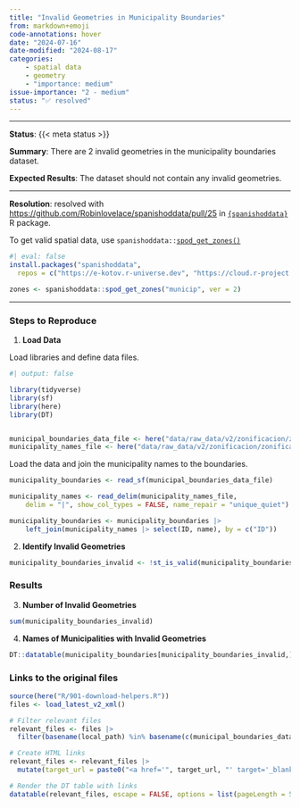 ```yaml
---
title: "Invalid Geometries in Municipality Boundaries"
from: markdown+emoji
code-annotations: hover
date: "2024-07-16"
date-modified: "2024-08-17"
categories:
    - spatial data
    - geometry
    - "importance: medium"
issue-importance: "2 - medium"
status: "✅ resolved"
---
```


---

**Status**: {{< meta status >}}

**Summary**: There are 2 invalid geometries in the municipality boundaries dataset.

**Expected Results**: The dataset should not contain any invalid geometries.

---

**Resolution**: resolved with [https://github.com/Robinlovelace/spanishoddata/pull/25](https://github.com/Robinlovelace/spanishoddata/pull/25){target='_blank'} in [`{spanishoddata}`](https://github.com/Robinlovelace/spanishoddata){target='_blank'} R package. 

To get valid spatial data, use `spanishoddata::`[`spod_get_zones()`](https://robinlovelace.github.io/spanishoddata/reference/spod_get_zones.html){target='_blank'}

```r
#| eval: false
install.packages("spanishoddata",
  repos = c("https://e-kotov.r-universe.dev", "https://cloud.r-project.org"))

zones <- spanishoddata::spod_get_zones("municip", ver = 2)
```

---

### Steps to Reproduce

1. **Load Data**

Load libraries and define data files.

```r
#| output: false

library(tidyverse)
library(sf)
library(here)
library(DT)


municipal_boundaries_data_file <- here("data/raw_data/v2/zonificacion/zonificacion_municipios/zonificacion_municipios.shp")
municipality_names_file <- here("data/raw_data/v2/zonificacion/zonificacion_municipios/nombres_municipios.csv")
```

Load the data and join the municipality names to the boundaries.


```r
municipality_boundaries <- read_sf(municipal_boundaries_data_file)

municipality_names <- read_delim(municipality_names_file,
    delim = "|", show_col_types = FALSE, name_repair = "unique_quiet")

municipality_boundaries <- municipality_boundaries |>
    left_join(municipality_names |> select(ID, name), by = c("ID"))
```


2. **Identify Invalid Geometries**

```r
municipality_boundaries_invalid <- !st_is_valid(municipality_boundaries)
```

### Results

3. **Number of Invalid Geometries**

```r
sum(municipality_boundaries_invalid)
```

4. **Names of Municipalities with Invalid Geometries**

```r
DT::datatable(municipality_boundaries[municipality_boundaries_invalid,] |> st_drop_geometry())
```



### Links to the original files

```r
source(here("R/901-download-helpers.R"))
files <- load_latest_v2_xml()

# Filter relevant files
relevant_files <- files |> 
  filter(basename(local_path) %in% basename(c(municipal_boundaries_data_file, municipality_names_file)) )

# Create HTML links
relevant_files <- relevant_files |> 
  mutate(target_url = paste0("<a href='", target_url, "' target='_blank'>", target_url, "</a>"))

# Render the DT table with links
datatable(relevant_files, escape = FALSE, options = list(pageLength = 5))
```
